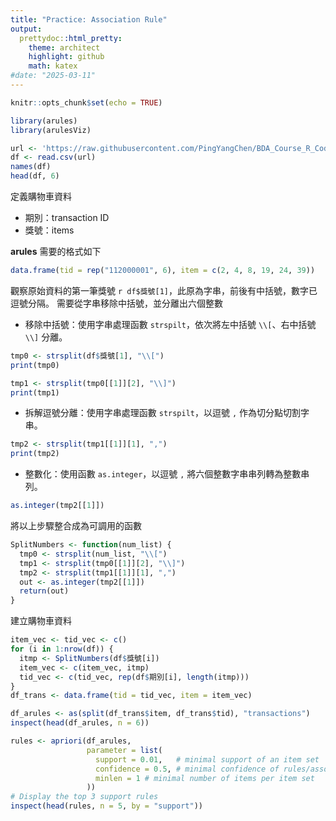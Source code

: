 ```yaml
---
title: "Practice: Association Rule"
output:
  prettydoc::html_pretty:
    theme: architect 
    highlight: github
    math: katex
#date: "2025-03-11"
---
```


```r
knitr::opts_chunk$set(echo = TRUE)
```

```r
library(arules)
library(arulesViz)
```

```r
url <- 'https://raw.githubusercontent.com/PingYangChen/BDA_Course_R_Code/refs/heads/main/sample_data/lotto_2023-202503037.csv'
df <- read.csv(url)
names(df)
head(df, 6)
```

定義購物車資料

- 期別：transaction ID
- 獎號：items

**arules** 需要的格式如下
```r
data.frame(tid = rep("112000001", 6), item = c(2, 4, 8, 19, 24, 39))
```

觀察原始資料的第一筆獎號 `r df$獎號[1]`，此原為字串，前後有中括號，數字已逗號分隔。
需要從字串移除中括號，並分離出六個整數


- 移除中括號：使用字串處理函數 `strspilt`，依次將左中括號 `\\[`、右中括號 `\\]` 分離。

```r
tmp0 <- strsplit(df$獎號[1], "\\[")
print(tmp0)
```
```r
tmp1 <- strsplit(tmp0[[1]][2], "\\]")
print(tmp1)
```
- 拆解逗號分離：使用字串處理函數 `strspilt`，以逗號 `,` 作為切分點切割字串。

```r
tmp2 <- strsplit(tmp1[[1]][1], ",")
print(tmp2)
```

- 整數化：使用函數 `as.integer`，以逗號 `,` 將六個整數字串串列轉為整數串列。

```r
as.integer(tmp2[[1]])
```

將以上步驟整合成為可調用的函數
```r
SplitNumbers <- function(num_list) {
  tmp0 <- strsplit(num_list, "\\[")
  tmp1 <- strsplit(tmp0[[1]][2], "\\]")
  tmp2 <- strsplit(tmp1[[1]][1], ",")
  out <- as.integer(tmp2[[1]])
  return(out)
}
```

建立購物車資料
```r
item_vec <- tid_vec <- c()
for (i in 1:nrow(df)) {
  itmp <- SplitNumbers(df$獎號[i])
  item_vec <- c(item_vec, itmp)
  tid_vec <- c(tid_vec, rep(df$期別[i], length(itmp)))
}
df_trans <- data.frame(tid = tid_vec, item = item_vec)
```


```r
df_arules <- as(split(df_trans$item, df_trans$tid), "transactions")
inspect(head(df_arules, n = 6))
```

```r
rules <- apriori(df_arules, 
                 parameter = list(
                   support = 0.01,   # minimal support of an item set
                   confidence = 0.5, # minimal confidence of rules/association hyperedges
                   minlen = 1 # minimal number of items per item set
                 ))
# Display the top 3 support rules
inspect(head(rules, n = 5, by = "support"))
```